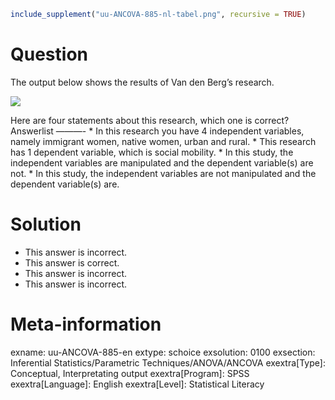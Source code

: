 ```r
include_supplement("uu-ANCOVA-885-nl-tabel.png", recursive = TRUE)
```


Question
========
  
The output below shows the results of Van den Berg's research.


![](uu-ANCOVA-885-nl-tabel.png)


Here are four statements about this research, which one is correct? 
Answerlist
----------
* In this research you have 4 independent variables, namely immigrant women, native women, urban and rural.
* This research has 1 dependent variable, which is social mobility.
* In this study, the independent variables are manipulated and the dependent variable(s) are not.
* In this study, the independent variables are not manipulated and the dependent variable(s) are.

Solution
========
* This answer is incorrect.
* This answer is correct.
* This answer is incorrect.
* This answer is incorrect.

Meta-information
================
exname: uu-ANCOVA-885-en
extype: schoice
exsolution: 0100
exsection: Inferential Statistics/Parametric Techniques/ANOVA/ANCOVA
exextra[Type]: Conceptual, Interpretating output
exextra[Program]: SPSS
exextra[Language]: English
exextra[Level]: Statistical Literacy